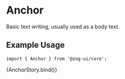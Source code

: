 
<Meta title="Components/Typography/Anchor" component={[Anchor]} argTypes={{}} />


# Anchor

Basic text writing, usually used as a body text.

## Example Usage

```tsx
import { Anchor } from '@zog-ui/core';
```

<Canvas columns={2} withSource="close">
  <Story
    name="Anchor"
    args={{
      href: 'https://zero-one-group.com/technology/',
      target: '_blank',
      children: 'we are zero one technology',
    }}
  >
    {AnchorStory.bind()}
  </Story>
</Canvas>

<ArgsTable of={Anchor} />
